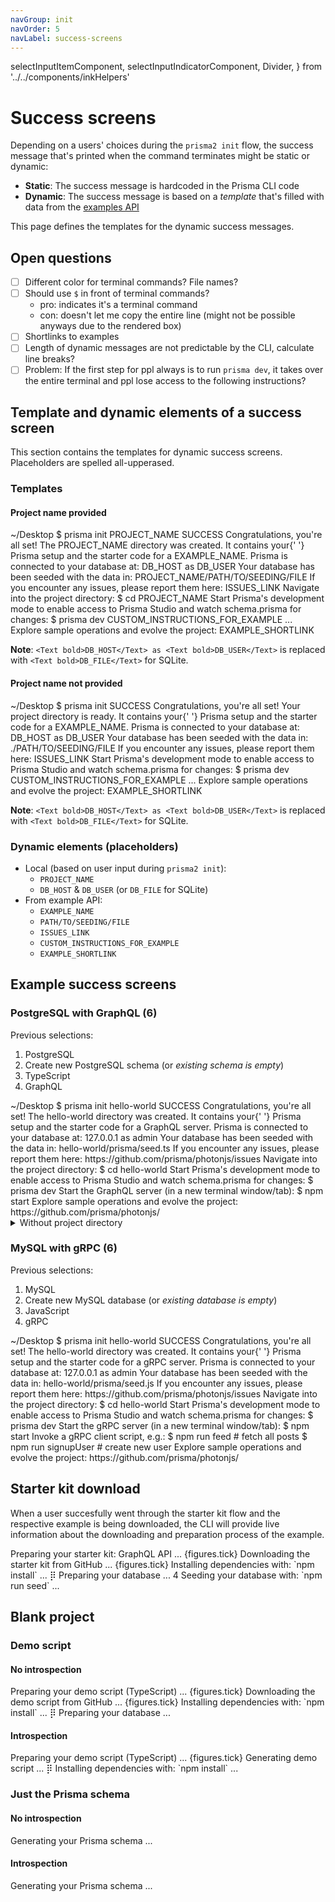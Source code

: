 ```yaml
---
navGroup: init
navOrder: 5
navLabel: success-screens
---
```


  selectInputItemComponent,
  selectInputIndicatorComponent,
  Divider,
} from '../../components/inkHelpers'

# Success screens

Depending on a users' choices during the `prisma2 init` flow, the success message that's printed when the command terminates might be static or dynamic:

- **Static**: The success message is hardcoded in the Prisma CLI code
- **Dynamic**: The success message is based on a _template_ that's filled with data from the [examples API](./examples-api)

This page defines the templates for the dynamic success messages.

## Open questions

- [ ] Different color for terminal commands? File names?
- [ ] Should use `$` in front of terminal commands?
  - pro: indicates it's a terminal command
  - con: doesn't let me copy the entire line (might not be possible anyways due to the rendered box)
- [ ] Shortlinks to examples
- [ ] Length of dynamic messages are not predictable by the CLI, calculate line breaks?
- [ ] Problem: If the first step for ppl always is to run `prisma dev`, it takes over the entire terminal and ppl lose access to the following instructions?

## Template and dynamic elements of a success screen

This section contains the templates for dynamic success screens. Placeholders are spelled all-upperased.

### Templates

#### Project name provided

<Terminal>
  <Box marginBottom={1}>
    <Color dim>~/Desktop $</Color> prisma init PROJECT_NAME
  </Box>
  <Box marginLeft={2} marginBottom={1}>
    <Color green><Color bgKeyword="green" white><Text bold> SUCCESS </Text></Color> Congratulations, you're all set!</Color>
  </Box>
  <BorderBox flexDirection="column" title={chalk.bold('Info')}>
    <Box marginLeft={2} marginBottom={1} flexDirection="column">
      <Text>
        The <Text bold>PROJECT_NAME</Text> directory was created. It contains
        your{' '}
      </Text>
      <Text>Prisma setup and the starter code for a EXAMPLE_NAME.</Text>
    </Box>
    <Box marginLeft={2} marginBottom={1} flexDirection="column">
      <Text>Prisma is connected to your database at:</Text>
      <Text>
        <Text bold>DB_HOST</Text> as <Text bold>DB_USER</Text>
      </Text>
    </Box>
    <Box marginLeft={2} marginBottom={1} flexDirection="column">
      <Text>Your database has been seeded with the data in:</Text>
      <Text bold>PROJECT_NAME/PATH/TO/SEEDING/FILE</Text>
    </Box>
    <Box marginLeft={2} flexDirection="column">
      <Text>If you encounter any issues, please report them here:</Text>
      <Text bold>ISSUES_LINK</Text>
    </Box>
  </BorderBox>
  <BorderBox
    flexDirection="column"
    marginTop={1}
    marginBottom={1}
    title={chalk.bold('Next steps')}
  >
    <Box marginLeft={2} width={100} flexDirection="column">
      <Text>Navigate into the project directory:</Text>
      <Box marginBottom={1} flexDirection="column">
        <Text bold>$ cd PROJECT_NAME</Text>
      </Box>
      <Text>Start Prisma's development mode to enable access to</Text>
      <Text>Prisma Studio and watch <Text bold>schema.prisma</Text> for changes:</Text>
      <Box marginBottom={1} flexDirection="column">
        <Text bold>$ prisma dev</Text>
      </Box>
      <Box marginBottom={1} flexDirection="column">
        <Text>CUSTOM_INSTRUCTIONS_FOR_EXAMPLE</Text>
        <Text>...</Text>
      </Box>
      <Text>Explore sample operations and evolve the project:</Text>
      <Text bold>EXAMPLE_SHORTLINK</Text>
    </Box>
  </BorderBox>
</Terminal>

**Note**: `<Text bold>DB_HOST</Text> as <Text bold>DB_USER</Text>` is replaced with `<Text bold>DB_FILE</Text>` for SQLite.

#### Project name **not** provided

<Terminal>
  <Box marginBottom={1}>
    <Color dim>~/Desktop $</Color> prisma init
  </Box>
  <Box marginLeft={2} marginBottom={1}>
    <Color green><Color bgKeyword="green" white><Text bold> SUCCESS </Text></Color> Congratulations, you're all set!</Color>
  </Box>
  <BorderBox flexDirection="column" title={chalk.bold('Info')}>
    <Box marginLeft={2} marginBottom={1} flexDirection="column">
      <Text>
       Your project directory is ready. It contains
        your{' '}
      </Text>
      <Text>Prisma setup and the starter code for a EXAMPLE_NAME.</Text>
    </Box>
    <Box marginLeft={2} marginBottom={1} flexDirection="column">
      <Text>Prisma is connected to your database at:</Text>
      <Text>
        <Text bold>DB_HOST</Text> as <Text bold>DB_USER</Text>
      </Text>
    </Box>
    <Box marginLeft={2} marginBottom={1} flexDirection="column">
      <Text>Your database has been seeded with the data in:</Text>
      <Text bold>./PATH/TO/SEEDING/FILE</Text>
    </Box>
    <Box marginLeft={2} flexDirection="column">
      <Text>If you encounter any issues, please report them here:</Text>
      <Text bold>ISSUES_LINK</Text>
    </Box>
  </BorderBox>
  <BorderBox
    flexDirection="column"
    marginTop={1}
    marginBottom={1}
    title={chalk.bold('Next steps')}
  >
    <Box marginLeft={2} width={100} flexDirection="column">
      <Text>Start Prisma's development mode to enable access to</Text>
      <Text>Prisma Studio and watch <Text bold>schema.prisma</Text> for changes:</Text>
      <Box marginBottom={1} flexDirection="column">
        <Text bold>$ prisma dev</Text>
      </Box>
      <Box marginBottom={1} flexDirection="column">
        <Text>CUSTOM_INSTRUCTIONS_FOR_EXAMPLE</Text>
        <Text>...</Text>
      </Box>
      <Text>Explore sample operations and evolve the project:</Text>
      <Text bold>EXAMPLE_SHORTLINK</Text>
    </Box>
  </BorderBox>
</Terminal>

**Note**: `<Text bold>DB_HOST</Text> as <Text bold>DB_USER</Text>` is replaced with `<Text bold>DB_FILE</Text>` for SQLite.

### Dynamic elements (placeholders)

- Local (based on user input during `prisma2 init`):
  - `PROJECT_NAME`
  - `DB_HOST` & `DB_USER` (or `DB_FILE` for SQLite)
- From example API:
  - `EXAMPLE_NAME`  
  - `PATH/TO/SEEDING/FILE`
  - `ISSUES_LINK`
  - `CUSTOM_INSTRUCTIONS_FOR_EXAMPLE`
  - `EXAMPLE_SHORTLINK`

## Example success screens

### PostgreSQL with GraphQL (6)

Previous selections:

1. PostgreSQL
1. Create new PostgreSQL schema (or _existing schema is empty_)
1. TypeScript
1. GraphQL

<Terminal>
  <Box marginBottom={1}>
    <Color dim>~/Desktop $</Color> prisma init hello-world
  </Box>
  <Box marginLeft={2} marginBottom={1}>
    <Color green><Color bgKeyword="green" white><Text bold> SUCCESS </Text></Color> Congratulations, you're all set!</Color>
  </Box>
  <BorderBox flexDirection="column" title={chalk.bold('Info')}>
    <Box marginLeft={2} marginBottom={1} flexDirection="column">
      <Text>
        The <Text bold>hello-world</Text> directory was created. It contains
        your{' '}
      </Text>
      <Text>Prisma setup and the starter code for a GraphQL server.</Text>
    </Box>
    <Box marginLeft={2} marginBottom={1} flexDirection="column">
      <Text>Prisma is connected to your database at:</Text>
      <Text>
        <Text bold>127.0.0.1</Text> as <Text bold>admin</Text>
      </Text>
    </Box>
    <Box marginLeft={2} marginBottom={1} flexDirection="column">
      <Text>Your database has been seeded with the data in:</Text>
      <Text bold>hello-world/prisma/seed.ts</Text>
    </Box>
    <Box marginLeft={2} flexDirection="column">
      <Text>If you encounter any issues, please report them here:</Text>
      <Text bold>https://github.com/prisma/photonjs/issues</Text>
    </Box>
  </BorderBox>
  <BorderBox
    flexDirection="column"
    marginTop={1}
    marginBottom={1}
    title={chalk.bold('Next steps')}
  >
    <Box marginLeft={2} width={100} flexDirection="column">
      <Text>Navigate into the project directory:</Text>
      <Box marginBottom={1} flexDirection="column">
        <Text bold>$ cd hello-world</Text>
      </Box>
      <Text>Start Prisma's development mode to enable access to</Text>
      <Text>Prisma Studio and watch <Text bold>schema.prisma</Text> for changes:</Text>
      <Box marginBottom={1} flexDirection="column">
        <Text bold>$ prisma dev</Text>
      </Box>
      <Text>Start the GraphQL server (in a new terminal window/tab):</Text>
      <Box marginBottom={1} flexDirection="column">
        <Text bold>$ npm start</Text>
      </Box>
      <Text>Explore sample operations and evolve the project:</Text>
      <Text bold>https://github.com/prisma/photonjs/</Text>
    </Box>
  </BorderBox>
</Terminal>

<br />
<details><summary>Without project directory</summary>

If no project directory (here: `hello-world`) was provided, the sentence should be: "Your project directory is ready. It contains your Prisma setup and the starter code for a GraphQL server.":

<Terminal>
  <Box marginBottom={1}>
    <Color dim>~/Desktop $</Color> prisma init
  </Box>
  <Box marginLeft={2} marginBottom={1}>
    <Color green><Color bgKeyword="green" white><Text bold> SUCCESS </Text></Color> Congratulations, you're all set!</Color>
  </Box>
  <BorderBox flexDirection="column" title={chalk.bold('Info')}>
    <Box marginLeft={2} marginBottom={1} flexDirection="column">
      <Text>Your project directory is ready. It contains your </Text>
      <Text>Prisma setup and the starter code for a GraphQL server.</Text>
    </Box>
    <Box marginLeft={2} marginBottom={1} flexDirection="column">
      <Text>Prisma is connected to your database at:</Text>
      <Text>
        <Text bold>127.0.0.1</Text> as <Text bold>admin</Text>
      </Text>
    </Box>
    <Box marginLeft={2} marginBottom={1} flexDirection="column">
      <Text>Your database has been seeded with the data in:</Text>
      <Text bold>hello-world/prisma/seed.ts</Text>
    </Box>
    <Box marginLeft={2} flexDirection="column">
      <Text>If you encounter any issues, please report them here:</Text>
      <Text bold>https://github.com/prisma/photonjs/issues</Text>
    </Box>
  </BorderBox>
  <BorderBox
    flexDirection="column"
    marginTop={1}
    marginBottom={1}
    title={chalk.bold('Next steps')}
  >
    <Box marginLeft={2} width={100} flexDirection="column">
      <Text>Start Prisma's development mode to enable access to</Text>
      <Text>Prisma Studio and watch <Text bold>schema.prisma</Text> for changes:</Text>
      <Box marginBottom={1} flexDirection="column">
        <Text bold>$ prisma dev</Text>
      </Box>
      <Text>Start the GraphQL server (in a new terminal window/tab):</Text>
      <Box marginBottom={1} flexDirection="column">
        <Text bold>$ npm start</Text>
      </Box>
      <Text>Explore sample operations and evolve the project:</Text>
      <Text bold>https://github.com/prisma/photonjs/</Text>
    </Box>
  </BorderBox>
</Terminal>

</details>

### MySQL with gRPC (6)

Previous selections:

1. MySQL
1. Create new MySQL database (or _existing database is empty_)
1. JavaScript
1. gRPC

<Terminal>
  <Box marginBottom={1}>
    <Color dim>~/Desktop $</Color> prisma init hello-world
  </Box>
  <Box marginLeft={2} marginBottom={1}>
    <Color green><Color bgKeyword="green" white><Text bold> SUCCESS </Text></Color> Congratulations, you're all set!</Color>
  </Box>
  <BorderBox flexDirection="column" title={chalk.bold('Info')}>
    <Box marginLeft={2} marginBottom={1} flexDirection="column">
      <Text>
        The <Text bold>hello-world</Text> directory was created. It contains
        your{' '}
      </Text>
      <Text>Prisma setup and the starter code for a gRPC server.</Text>
    </Box>
    <Box marginLeft={2} marginBottom={1} flexDirection="column">
      <Text>Prisma is connected to your database at:</Text>
      <Text>
        <Text bold>127.0.0.1</Text> as <Text bold>admin</Text>
      </Text>
    </Box>
    <Box marginLeft={2} marginBottom={1} flexDirection="column">
      <Text>Your database has been seeded with the data in:</Text>
      <Text bold>hello-world/prisma/seed.js</Text>
    </Box>
    <Box marginLeft={2} flexDirection="column">
      <Text>If you encounter any issues, please report them here:</Text>
      <Text bold>https://github.com/prisma/photonjs/issues</Text>
    </Box>
  </BorderBox>
  <BorderBox
    flexDirection="column"
    marginTop={1}
    marginBottom={1}
    title={chalk.bold('Next steps')}
  >
    <Box marginLeft={2} width={100} flexDirection="column">
      <Text>Navigate into the project directory:</Text>
      <Box marginBottom={1} flexDirection="column">
        <Text bold>$ cd hello-world</Text>
      </Box>
      <Text>Start Prisma's development mode to enable access to</Text>
      <Text>Prisma Studio and watch <Text bold>schema.prisma</Text> for changes:</Text>
      <Box marginBottom={1} flexDirection="column">
        <Text bold>$ prisma dev</Text>
      </Box>
      <Text>Start the gRPC server (in a new terminal window/tab):</Text>
      <Box marginBottom={1} flexDirection="column">
        <Text bold>$ npm start</Text>
      </Box>
      <Text>Invoke a gRPC client script, e.g.:</Text>
      <Box marginBottom={1} flexDirection="column">
        <Text bold>$ npm run feed       # fetch all posts</Text>
        <Text bold>$ npm run signupUser # create new user</Text>
      </Box>
      <Text>Explore sample operations and evolve the project:</Text>
      <Text bold>https://github.com/prisma/photonjs/</Text>
    </Box>
  </BorderBox>
</Terminal>

## Starter kit download

When a user succesfully went through the starter kit flow and the respective example is being downloaded, the CLI will provide live information about the downloading and preparation process of the example.

<Terminal>
  <Box flexDirection="column" marginLeft={2} marginBottom={1}>
    <Text>Preparing your starter kit: <Text bold>GraphQL API</Text>  ...</Text>
  </Box>
  <Box flexDirection="column" marginLeft={2} marginBottom={1}>
    <Color green><Text>{figures.tick}  Downloading the starter kit from GitHub ...</Text></Color>
    <Color green><Text>{figures.tick}  Installing dependencies with: `npm install` ...</Text></Color>
    <Text>⡿  Preparing your database ...</Text>
    <Color dim><Text>4  Seeding your database with: `npm run seed` ...</Text></Color>
  </Box>
</Terminal>

## Blank project

### Demo script

#### No introspection

<Terminal>
  <Box flexDirection="column" marginLeft={2} marginBottom={1}>
    <Text>Preparing your demo script <Text bold>(TypeScript)</Text> ...</Text>
  </Box>
  <Box flexDirection="column" marginLeft={2} marginBottom={1}>
    <Color green><Text>{figures.tick}  Downloading the demo script from GitHub ...</Text></Color>
    <Color green><Text>{figures.tick}  Installing dependencies with: `npm install` ...</Text></Color>
    <Text>⡿  Preparing your database ...</Text>
  </Box>
</Terminal>

#### Introspection

<Terminal>
  <Box flexDirection="column" marginLeft={2} marginBottom={1}>
    <Text>Preparing your demo script <Text bold>(TypeScript)</Text> ...</Text>
  </Box>
  <Box flexDirection="column" marginLeft={2} marginBottom={1}>
    <Color green><Text>{figures.tick}  Generating demo script ...</Text></Color>
    <Text>⡿  Installing dependencies with: `npm install` ...</Text>
  </Box>
</Terminal>

### Just the Prisma schema

#### No introspection

<Terminal>
  <Box flexDirection="column" marginLeft={2} marginBottom={1}>
    <Text>Generating your Prisma schema ...</Text>
  </Box>
</Terminal>

#### Introspection

<Terminal>
  <Box flexDirection="column" marginLeft={2} marginBottom={1}>
    <Text>Generating your Prisma schema ...</Text>
  </Box>
</Terminal>